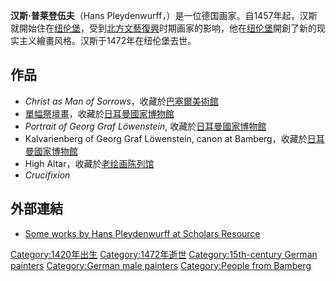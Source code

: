 {{Expand language|1=de|time=2020-12-25T07:29:04+00:00}}
'''汉斯·普莱登伍夫'''（Hans Pleydenwurff，{{bd|约1420年||1472年|1月9日}}）是一位德国画家。自1457年起，汉斯就開始住在[[纽伦堡|纽伦堡]]，受到[[北方文藝復興|北方文藝復興]]时期画家的影响，他在[[纽伦堡|纽伦堡]]開創了新的现实主义繪畫风格。汉斯于1472年在纽伦堡去世。
== 作品 ==
* ''Christ as Man of Sorrows''，收藏於[[巴塞爾美術館|巴塞爾美術館]]
* [[單幅祭壇畫|單幅祭壇畫]]，收藏於[[日耳曼國家博物館|日耳曼國家博物館]]
* ''Portrait of Georg Graf Löwenstein'', 收藏於[[日耳曼國家博物館|日耳曼國家博物館]]
* Kalvarienberg of Georg Graf Löwenstein, canon at Bamberg，收藏於[[日耳曼國家博物館|日耳曼國家博物館]]
* High Altar，收藏於[[老绘画陈列馆|老绘画陈列馆]]
* ''Crucifixion''

==外部連結==
* [http://www.scholarsresource.com/browse/artist/1046 Some works by Hans Pleydenwurff at Scholars Resource] {{Wayback|url=http://www.scholarsresource.com/browse/artist/1046 |date=20200128085520 }}

{{Authority control}}
{{DEFAULTSORT:Pleydenwurff, Hans}}
[[Category:1420年出生|Category:1420年出生]]
[[Category:1472年逝世|Category:1472年逝世]]
[[Category:15th-century_German_painters|Category:15th-century German painters]]
[[Category:German_male_painters|Category:German male painters]]
[[Category:People_from_Bamberg|Category:People from Bamberg]]